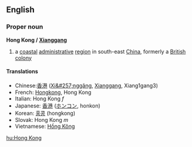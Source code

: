 ==English==
===Proper noun===
{{wikipedia}}
'''Hong Kong / [[Xianggang]]'''

#a [[coastal]] [[administrative]] [[region]] in south-east [[China]], formerly a [[British]] [[colony]]

====Translations====
*Chinese:[[香港]] ([[Xi&#257;nggǎng]], [[Xianggang]], Xiang1gang3)
*French: [[Hongkong]], Hong Kong
*Italian: Hong Kong ''f''
*Japanese: [[香港]] ([[ホンコン]], honkon)
*Korean: [[홍콩]] (hongkong) 
*Slovak: Hong Kong ''m''
*Vietnamese: [[Hồng Kông]]

[[hu:Hong Kong]]